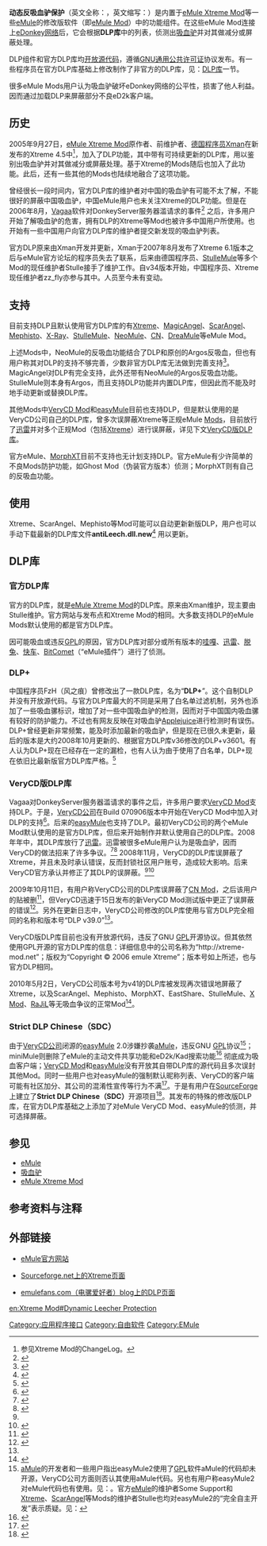 {{Otheruses|subject=DLP的一种意思|other=DLP的其他含义|DLP}}
{{noteTA
|G1=IT
}}
{{Infobox Software
| name                   = DLP库 (官方)
| logo                   = 
| screenshot             = 
| caption                = 
| collapsible            = 
| author                 = Xman
| developer              = Stulle
| released               = {{release date and age|mf=yes|2005|09|27}}
| latest release version = 
| latest release date    = 
| latest preview version = 
| latest preview date    = 
| frequently updated     = Yes <!--发布版本更新？请不要编辑本页，只需点击版本号码！Release version update? Don't edit this page, just click on the version number!-->
| programming language   = [[C++|C++]]
| operating system       = [[Microsoft_Windows|Microsoft Windows]]
| platform               = 
| size                   = 
| language               = 
| status                 = 正在开发
| genre                  = 软件组件
| license                = [[GNU通用公共许可证|GNU通用公共许可证]]
| website                = [http://sourceforge.net/projects/emulextreme/ http://sourceforge.net/projects/emulextreme/]
}}
'''动态反吸血驴保护'''（英文全称：{{lang|en|Dynamic Leecher Protection}}，英文缩写：{{lang|en|DLP}}）是内置于[[eMule_Xtreme_Mod|eMule Xtreme Mod]]等一些[[eMule|eMule]]的修改版软件（即[[eMule_Mod|eMule Mod]]）中的功能组件。在这些eMule Mod连接上[[eDonkey网络|eDonkey网络]]后，它会根据'''DLP库'''中的列表，侦测出[[吸血驴|吸血驴]]并对其做减分或屏蔽处理。

DLP组件和官方DLP库均[[开源软件|开放源代码]]，遵循[[GNU通用公共许可证|GNU通用公共许可证]]协议发布。有一些程序员在官方DLP库基础上修改制作了非官方的DLP库，见：[[动态反吸血驴保护#DLP库|DLP库]]一节。

很多eMule Mods用户认为吸血驴破坏eDonkey网络的公平性，损害了他人利益。因而通过加载DLP来屏蔽部分不良eD2k客户端。

== 历史 ==
2005年9月27日，[[eMule_Xtreme_Mod|eMule Xtreme Mod]]原作者、前维护者、[[德国|德国]][[程序员|程序员]]Xman在新发布的Xtreme 4.5中<ref>参见Xtreme Mod的ChangeLog。</ref>，加入了DLP功能，其中带有可持续更新的DLP库，用以鉴别出吸血驴并对其做减分或屏蔽处理。基于Xtreme的Mods随后也加入了此功能。此后，还有一些其他的Mods也陆续地融合了这项功能。

曾经很长一段时间内，官方DLP库的维护者对中国的吸血驴有可能不太了解，不能很好的屏蔽中国吸血驴，中国eMule用户也未关注Xtreme的DLP功能。但是在2006年8月，[[Vagaa|Vagaa]]软件对DonkeyServer服务器滥请求的事件<ref>{{cite web | language =  | publisher =  | title = 后续报道:VC/CN 洗清嫌疑,ED Server 挑明罪魁祸首!Vagaa! | url = http://www.cnbeta.com/articles/14000.htm | work =  | date =  | accessdate = 2009-09-26 | archive-date = 2019-12-07 | archive-url = https://web.archive.org/web/20191207030759/https://www.cnbeta.com/articles/14000.htm | dead-url = no }}</ref> 之后，许多用户开始了解吸血驴的危害，拥有DLP的Xtreme等Mod也被许多中国用户所使用。也开始有一些中国用户向官方DLP库的维护者提交新发现的吸血驴列表。

官方DLP原来由Xman开发并更新，Xman于2007年8月发布了Xtreme 6.1版本之后与eMule官方论坛的程序员失去了联系，后来由德国程序员、[[eMule_StulleMule_Mod|StulleMule]]等多个Mod的现任维护者Stulle接手了维护工作。自v34版本开始，中国程序员、Xtreme现任维护者zz_fly亦参与其中。人员至今{{when}}未有变动。

== 支持 ==
目前支持DLP且默认使用官方DLP库的有[[eMule_Xtreme_Mod|Xtreme]]、[[eMule_MagicAngel_Mod|MagicAngel]]、[[eMule_ScarAngel_Mod|ScarAngel]]、[[eMule_Mephisto_Mod|Mephisto]]、[[eMule_X-Ray_Mod|X-Ray]]、[[eMule_StulleMule_Mod|StulleMule]]、[[eMule_NeoMule_Mod|NeoMule]]、[[eMule_CN_Mod|CN]]、[[eMule_DreaMule_Mod|DreaMule]]等eMule Mod。

上述Mods中，NeoMule的反吸血功能结合了DLP和原创的Argos反吸血，但也有用户称其对DLP的支持不够完善，少数非官方DLP库无法做到完善支持<ref name=dlppXX>{{cite web | title=eMule DLP+ v3601 | url=http://fzh.soft2cn.cn/article.asp?id=18 | work=风之痕 | accessdate=2009-09-20 | deadurl=yes | archiveurl=https://web.archive.org/web/20090224010351/http://fzh.soft2cn.cn/article.asp?id=18 | archivedate=2009-02-24 }}</ref>。MagicAngel对DLP有完全支持，此外还带有NeoMule的Argos反吸血功能。StulleMule则本身有Argos，而且支持DLP功能并内置DLP库，但因此而不能及时地手动更新或替换DLP库。

其他Mods中[[eMule_VeryCD_Mod|VeryCD Mod]]和[[easyMule|easyMule]]目前也支持DLP，但是默认使用的是VeryCD公司自己的DLP库，曾多次误屏蔽Xtreme等正规eMule [[Mod|Mod]]s，目前放行了[[迅雷|迅雷]]并对多个正规Mod（包括[[Xtreme|Xtreme]]）进行误屏蔽，详见下文[[动态反吸血驴保护#VeryCD版DLP库|VeryCD版DLP库]]。

官方eMule、[[eMule_MorphXT_Mod|MorphXT]]目前不支持也无计划支持DLP。官方eMule有少许简单的不良Mods防护功能，如Ghost Mod（伪装官方版本）侦测；MorphXT则有自己的反吸血功能。

== 使用 ==
Xtreme、ScarAngel、Mephisto等Mod可能可以自动更新新版DLP，用户也可以手动下载最新的DLP库文件'''antiLeech.dll.new'''<ref>{{cite web | title=DLP 官方 v39 发布 | url=http://emulefans.com/dlp-v39/ | work= | accessdate=2009-09-26 | archive-url=https://web.archive.org/web/20100715181044/http://emulefans.com/dlp-v39/ | archive-date=2010-07-15 | dead-url=yes }}</ref> 用以更新。

== DLP库 ==
=== 官方DLP库 ===
官方的DLP库，就是[[eMule_Xtreme_Mod|eMule Xtreme Mod]]的DLP库。原来由Xman维护，现主要由Stulle维护。官方网站与发布点和Xtreme Mod的相同。大多数支持DLP的eMule Mods默认使用的都是官方DLP库。

因可能吸血或违反[[GPL|GPL]]的原因，官方DLP库对部分或所有版本的[[哇嘎|哇嘎]]、[[迅雷|迅雷]]、[[脱兔|脱兔]]、[[快车|快车]]、[[BitComet|BitComet]]（“eMule插件”）进行了侦测。

=== DLP+ ===
中国程序员FzH（风之痕）曾修改出了一款DLP库，名为“'''DLP+'''”。这个自制DLP并没有开放源代码。与官方DLP库最大的不同是采用了白名单过滤机制，另外也添加了一些吸血骡标识，增加了对一些中国吸血驴的检测，因而对于中国国内吸血骡有较好的防护能力。不过也有网友反映在对吸血驴[[Applejuice|Applejuice]]进行检测时有误伤。DLP+曾经更新非常频繁，能及时添加最新的吸血驴，但是现在已很久未更新，最后的版本是大约2008年10月更新的、根据官方DLP库v36修改的DLP+v3601。有人认为DLP+现在已经存在一定的漏检，也有人认为由于使用了白名单，DLP+现在依旧比最新版官方DLP库严格。<ref name=dlpp>{{cite web | title=eMule DLP+ v3601 | url=http://fzh.soft2cn.cn/article.asp?id=18 | work=风之痕 | accessdate=2009-09-26 | deadurl=yes | archiveurl=https://web.archive.org/web/20090224010351/http://fzh.soft2cn.cn/article.asp?id=18 | archivedate=2009-02-24 }}</ref>

=== VeryCD版DLP库 ===
Vagaa对DonkeyServer服务器滥请求的事件之后，许多用户要求[[eMule_VeryCD_Mod|VeryCD Mod]]支持DLP。于是，[[上海维西公司|VeryCD公司]]在Build 070906版本中开始在VeryCD Mod中加入对DLP的支持<ref>{{cite web | language =  | publisher =  | title = eMule VeryCD Mod更新日志 | url = http://www.emule.org.cn/download/changelog.txt | work = VeryCD公司 | date =  | accessdate = 2009-09-26 | deadurl = yes | archiveurl = https://web.archive.org/web/20090130110846/http://emule.org.cn/download/changelog.txt | archivedate = 2009-01-30 }}</ref>。后来的[[easyMule|easyMule]]也支持了DLP。最初VeryCD公司的两个eMule Mod默认使用的是官方DLP库，但后来开始制作并默认使用自己的DLP库。2008年年中，其DLP库放行了[[迅雷|迅雷]]。迅雷被很多eMule用户认为是吸血驴，因而VeryCD的做法招来了许多争议。<ref name=falpos>{{cite web |language= |publisher= |title=VC的DLP对迅雷放行引发论坛骚乱 |url=http://www.cnbeta.com/articles/70498.htm |work=hupisha |date= |accessdate=2009-09-26 |deadurl=yes |archiveurl=https://web.archive.org/web/20091210141120/http://www.cnbeta.com/articles/70498.htm |archivedate=2009-12-10 }}</ref><ref>{{cite web | language =  | publisher =  | title = 竞争对手or关系暧昧? VeryCD与迅雷其实是好哥们 | url = http://www.cnbeta.com/articles/80211.htm | work = 立牌坊的假驴 | date =  | accessdate = 2009-09-26 | archive-date = 2009-12-13 | archive-url = https://web.archive.org/web/20091213162258/http://www.cnbeta.com/articles/80211.htm | dead-url = no }}</ref> 2008年11月，VeryCD的DLP库误屏蔽了Xtreme，并且未及时承认错误，反而封锁社区用户账号，造成较大影响。后来VeryCD官方承认并修正了其DLP的误屏蔽。<ref name="falpos"/><ref>{{cite web | language =  | publisher =  | title = VeryCD承认此次DLP为误杀Xtreme | url = http://www.cnbeta.com/articles/70519.htm | work =  | date = 2008-11-23 | accessdate = 2009-09-28 | archive-date = 2009-12-09 | archive-url = https://web.archive.org/web/20091209115323/http://www.cnbeta.com/articles/70519.htm | dead-url = no }}</ref>

2009年10月11日，有用户称VeryCD公司的DLP库误屏蔽了[[eMule_CN_Mod|CN Mod]]，之后该用户的贴被删<ref>{{cite web| language = | publisher = | title = EasyMule2可能误杀CN Mod| url = http://emulefans.com/easymule2-wrong-killed-cnmod/| work = | date = | accessdate = 2009-10-17| archive-url = https://web.archive.org/web/20180930132947/http://emulefans.com/easymule2-wrong-killed-cnmod/| archive-date = 2018-09-30| dead-url = yes}}</ref>，但VeryCD迅速于15日发布的新VeryCD Mod测试版中更正了误屏蔽的错误<ref name=vc091015>{{cite web | language =  | publisher =  | title = VeryCD eMule 0.49c 091015 测试版发布 | url = http://www.cnbeta.com/articles/95671.htm | work =  | date = 2009-10-16 | accessdate = 2009-10-17 | archive-date = 2009-10-19 | archive-url = https://web.archive.org/web/20091019084119/http://cnbeta.com/articles/95671.htm | dead-url = no }}</ref>。另外在更新日志中，VeryCD公司修改的DLP库使用与官方DLP完全相同的名称和版本号“DLP v39.0”<ref name="vc091015"/>。

VeryCD版DLP库目前也没有开放源代码，违反了GNU [[GPL|GPL]]开源协议。但其依然使用GPL开源的官方DLP库的信息：详细信息中的公司名称为“<nowiki>http://xtreme-mod.net</nowiki>”；版权为“Copyright © 2006 emule Xtreme”；版本号如上所述，也与官方DLP相同。

2010年5月2日，VeryCD公司版本号为v41的DLP库被发现再次错误地屏蔽了Xtreme，以及ScarAngel、Mephisto、MorphXT、EastShare、StulleMule、[[eMule_X_Mod|X Mod]]、[[eMule_RaJiL_Mod|RaJiL]]等无吸血争议的正常Mod<ref>{{cite web | language =  | publisher =  | title = VeryCD公司DLP再次大面积误杀Xtreme等正规Mod | url = http://emulefans.com/verycd-dlp-41-falsely-kills/ | author =  | date = 2010-05-02 | accessdate = 2010-05-04 | archive-url = https://web.archive.org/web/20100705125052/http://emulefans.com/verycd-dlp-41-falsely-kills/ | archive-date = 2010-07-05 | dead-url = yes }}</ref>。

=== Strict DLP Chinese（SDC） ===
{{seealso|Strict DLP Chinese}}
由于[[上海维西公司|VeryCD公司]]闭源的[[easyMule|easyMule]] 2.0涉嫌抄袭[[aMule|aMule]]，违反GNU [[GPL|GPL]]协议<ref>[[aMule|aMule]]的开发者和一些用户指出easyMule2使用了[[GPL|GPL]]软件aMule的代码却未开源，VeryCD公司方面则否认其使用aMule代码。另也有用户称easyMule2对eMule代码也有使用。见：{{cite web| title=easyMule2涉嫌抄袭aMule代码| url=http://emulefans.com/easymule2-alleged-plagiarism-from-amule-new-090705/| accessdate=2009-09-20| work=jing| archive-url=https://web.archive.org/web/20100709215137/http://emulefans.com/easymule2-alleged-plagiarism-from-amule-new-090705/| archive-date=2010-07-09| dead-url=yes}}。官方[[eMule|eMule]]的维护者Some Support和[[eMule_Xtreme_Mod|Xtreme]]、[[eMule_ScarAngel_Mod|ScarAngel]]等Mods的维护者Stulle也均对easyMule2的“完全自主开发”表示质疑。见：{{cite web| language = | publisher = | title = Topic on emule official forum: Enhanced Client Recognition V2| url = http://forum.emule-project.net/index.php?showtopic=146847&view=findpost&p=1037171| author = | date = | accessdate = | archive-date = 2019-10-16| archive-url = https://web.archive.org/web/20191016121202/https://forum.emule-project.net/index.php?showtopic=146847&st=20&p=1037171&| dead-url = no}}</ref>；miniMule则删除了eMule的主动文件共享功能和eD2k/Kad搜索功能<ref>{{cite web| title=VeryCD正式推出吸血驴-迷你电驴| url=http://fengxiangba.com/verycd-launched-minimule-donkey-sucking.html| accessdate=2010-01-08| work=| archive-date=2010-01-14| archive-url=https://web.archive.org/web/20100114042702/http://fengxiangba.com/verycd-launched-minimule-donkey-sucking.html| dead-url=no}}</ref> 彻底成为吸血客户端；[[eMule_VeryCD_Mod|VeryCD Mod]]和[[easyMule|easyMule]]没有开放其自带DLP库的源代码且多次误封其他Mod。同时一些用户也对easyMule的强制默认昵称列表、VeryCD的客户端可能有社区加分、其公司的混淆性宣传等行为不满<ref>{{cite web | language =  | publisher =  | title = VeryCD公司 EasyMule v1.1.10 (基于eMule v0.49b) | url = http://emulefans.com/emule-v0-49b-verycd-easymule-v1-1-10/ | work = Xeporing | date =  | accessdate = 2009-09-26 | archive-url = https://web.archive.org/web/20100711053753/http://emulefans.com/emule-v0-49b-verycd-easymule-v1-1-10/ | archive-date = 2010-07-11 | dead-url = yes }}</ref>。于是有用户在[[SourceForge|SourceForge]]上建立了'''Strict DLP Chinese（SDC）'''开源项目<ref>{{cite web| title=SourceForge.net上的Strict DLP Chinese项目页| url=http://sourceforge.net/projects/specialdlp/| accessdate=2009-09-26| work=| archive-date=2021-12-13| archive-url=https://web.archive.org/web/20211213102900/https://sourceforge.net/projects/specialdlp/| dead-url=no}}</ref>。其发布的特殊的修改版DLP库，在官方DLP库基础之上添加了对eMule VeryCD Mod、easyMule的侦测，并可选择屏蔽。

==参见==
* [[eMule|eMule]]
* [[吸血驴|吸血驴]]
* [[eMule_Xtreme_Mod|eMule Xtreme Mod]]

== 参考资料与注释 ==
{{Reflist|2}}

==外部链接==
* [http://www.emule-project.net/ eMule官方网站]{{Wayback|url=http://www.emule-project.net/ |date=20080807114012 }}
* {{en}}[http://sourceforge.net/projects/emulextreme/ Sourceforge.net上的Xtreme页面]{{Wayback|url=http://sourceforge.net/projects/emulextreme/ |date=20101114165741 }}
* [https://web.archive.org/web/20101121103549/http://emulefans.com/news/plugin/dlp/ emulefans.com（电骡爱好者）blog上的DLP页面]

{{eDonkey网络}}

[[Category:应用程序接口|Category:应用程序接口]]
[[Category:自由软件|Category:自由软件]]
[[Category:EMule|Category:EMule]]

[[en:Xtreme_Mod#Dynamic_Leecher_Protection|en:Xtreme Mod#Dynamic Leecher Protection]]